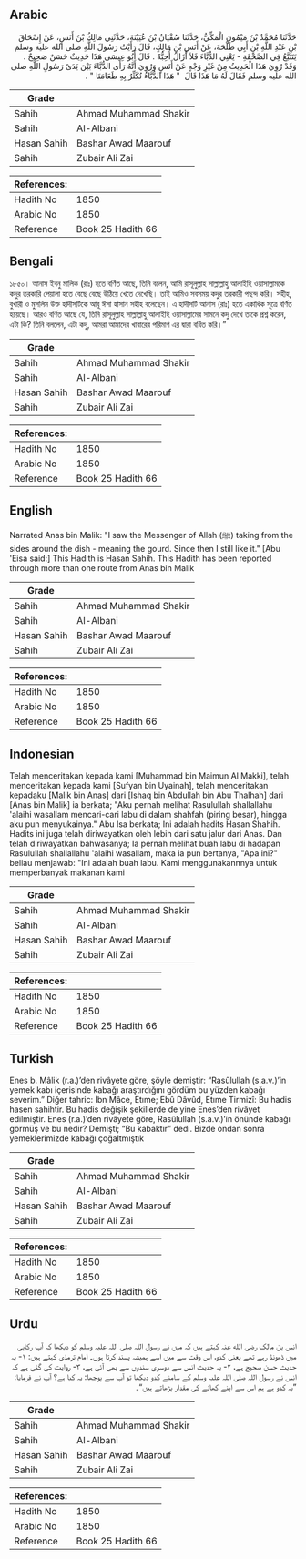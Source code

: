 ## Arabic


<div dir="rtl" lang="ar" style={{fontSize:'larger',backgroundColor:'#f8f9fa',padding:20}}>
حَدَّثَنَا مُحَمَّدُ بْنُ مَيْمُونٍ الْمَكِّيُّ، حَدَّثَنَا سُفْيَانُ بْنُ عُيَيْنَةَ، حَدَّثَنِي مَالِكُ بْنُ أَنَسٍ، عَنْ إِسْحَاقَ بْنِ عَبْدِ اللَّهِ بْنِ أَبِي طَلْحَةَ، عَنْ أَنَسِ بْنِ مَالِكٍ، قَالَ رَأَيْتُ رَسُولَ اللَّهِ صلى الله عليه وسلم يَتَتَبَّعُ فِي الصَّحْفَةِ - يَعْنِي الدُّبَّاءَ فَلاَ أَزَالُ أُحِبُّهُ ‏.‏ قَالَ أَبُو عِيسَى هَذَا حَدِيثٌ حَسَنٌ صَحِيحٌ ‏.‏ وَقَدْ رُوِيَ هَذَا الْحَدِيثُ مِنْ غَيْرِ وَجْهٍ عَنْ أَنَسٍ وَرُوِيَ أَنَّهُ رَأَى الدُّبَّاءَ بَيْنَ يَدَىْ رَسُولِ اللَّهِ صلى الله عليه وسلم فَقَالَ لَهُ مَا هَذَا قَالَ ‏ "‏ هَذَا الدُّبَّاءُ نُكَثِّرُ بِهِ طَعَامَنَا ‏"‏ ‏.‏
</div>
<div style={{backgroundColor:'#f8f9fa',padding:20, marginBottom: 10}}><table> <thead> <tr> <th>Grade</th> <th></th> </tr> </thead> <tbody> <tr><td>Sahih</td><td>Ahmad Muhammad Shakir</td></tr><tr><td>Sahih</td><td>Al-Albani</td></tr><tr><td>Hasan Sahih</td><td>Bashar Awad Maarouf</td></tr><tr><td>Sahih</td><td>Zubair Ali Zai</td></tr></tbody></table><table> <thead> <tr> <th>References:</th> <th></th> </tr> </thead> <tbody><tr><td>Hadith No</td><td>1850</td></tr><tr><td>Arabic No</td><td>1850</td></tr><tr><td>Reference</td><td>Book 25 Hadith 66</td></tr></tbody></table></div>

## Bengali


<div dir="ltr" lang="bn" style={{fontSize:'larger',backgroundColor:'#f8f9fa',padding:20}}>
১৮৫০। আনাস ইবনু মালিক (রাঃ) হতে বর্ণিত আছে, তিনি বলেন, আমি রাসূলুল্লাহ সাল্লাল্লাহু আলাইহি ওয়াসাল্লামকে কদুর তরকারি পেয়ালা হতে বেছে বেছে উঠিয়ে খেতে দেখেছি। তাই আমিও সবসময় কদুর তরকারী পছন্দ করি। সহীহ, বুখারী ও মুসলিম উক্ত হাদীসটিকে আবূ ঈসা হাসান সহীহ বলেছেন। এ হাদীসটি আনাস (রাঃ) হতে একাধিক সূত্রে বর্ণিত হয়েছে। আরও বর্ণিত আছে যে, তিনি রাসূলুল্লাহ সাল্লাল্লাহু আলাইহি ওয়াসাল্লামের সামনে কদু দেখে তাকে প্রশ্ন করেন, এটা কি? তিনি বললেন, এটা কদু, আমরা আমাদের খাবারের পরিমাণ এর দ্বারা বর্ধিত করি।”
</div>
<div style={{backgroundColor:'#f8f9fa',padding:20, marginBottom: 10}}><table> <thead> <tr> <th>Grade</th> <th></th> </tr> </thead> <tbody> <tr><td>Sahih</td><td>Ahmad Muhammad Shakir</td></tr><tr><td>Sahih</td><td>Al-Albani</td></tr><tr><td>Hasan Sahih</td><td>Bashar Awad Maarouf</td></tr><tr><td>Sahih</td><td>Zubair Ali Zai</td></tr></tbody></table><table> <thead> <tr> <th>References:</th> <th></th> </tr> </thead> <tbody><tr><td>Hadith No</td><td>1850</td></tr><tr><td>Arabic No</td><td>1850</td></tr><tr><td>Reference</td><td>Book 25 Hadith 66</td></tr></tbody></table></div>

## English


<div dir="ltr" lang="en" style={{fontSize:'larger',backgroundColor:'#f8f9fa',padding:20}}>
Narrated Anas bin Malik: "I saw the Messenger of Allah (ﷺ) taking from the sides around the dish - meaning the gourd. Since then I still like it." [Abu 'Eisa said:] This Hadith is Hasan Sahih. This Hadith has been reported through more than one route from Anas bin Malik
</div>
<div style={{backgroundColor:'#f8f9fa',padding:20, marginBottom: 10}}><table> <thead> <tr> <th>Grade</th> <th></th> </tr> </thead> <tbody> <tr><td>Sahih</td><td>Ahmad Muhammad Shakir</td></tr><tr><td>Sahih</td><td>Al-Albani</td></tr><tr><td>Hasan Sahih</td><td>Bashar Awad Maarouf</td></tr><tr><td>Sahih</td><td>Zubair Ali Zai</td></tr></tbody></table><table> <thead> <tr> <th>References:</th> <th></th> </tr> </thead> <tbody><tr><td>Hadith No</td><td>1850</td></tr><tr><td>Arabic No</td><td>1850</td></tr><tr><td>Reference</td><td>Book 25 Hadith 66</td></tr></tbody></table></div>

## Indonesian


<div dir="ltr" lang="id" style={{fontSize:'larger',backgroundColor:'#f8f9fa',padding:20}}>
Telah menceritakan kepada kami [Muhammad bin Maimun Al Makki], telah menceritakan kepada kami [Sufyan bin Uyainah], telah menceritakan kepadaku [Malik bin Anas] dari [Ishaq bin Abdullah bin Abu Thalhah] dari [Anas bin Malik] ia berkata; "Aku pernah melihat Rasulullah shallallahu 'alaihi wasallam mencari-cari labu di dalam shahfah (piring besar), hingga aku pun menyukainya." Abu Isa berkata; Ini adalah hadits Hasan Shahih. Hadits ini juga telah diriwayatkan oleh lebih dari satu jalur dari Anas. Dan telah diriwayatkan bahwasanya; Ia pernah melihat buah labu di hadapan Rasulullah shallallahu 'alaihi wasallam, maka ia pun bertanya, "Apa ini?" beliau menjawab: "Ini adalah buah labu. Kami menggunakannnya untuk memperbanyak makanan kami
</div>
<div style={{backgroundColor:'#f8f9fa',padding:20, marginBottom: 10}}><table> <thead> <tr> <th>Grade</th> <th></th> </tr> </thead> <tbody> <tr><td>Sahih</td><td>Ahmad Muhammad Shakir</td></tr><tr><td>Sahih</td><td>Al-Albani</td></tr><tr><td>Hasan Sahih</td><td>Bashar Awad Maarouf</td></tr><tr><td>Sahih</td><td>Zubair Ali Zai</td></tr></tbody></table><table> <thead> <tr> <th>References:</th> <th></th> </tr> </thead> <tbody><tr><td>Hadith No</td><td>1850</td></tr><tr><td>Arabic No</td><td>1850</td></tr><tr><td>Reference</td><td>Book 25 Hadith 66</td></tr></tbody></table></div>

## Turkish


<div dir="ltr" lang="tr" style={{fontSize:'larger',backgroundColor:'#f8f9fa',padding:20}}>
Enes b. Mâlik (r.a.)’den rivâyete göre, şöyle demiştir: “Rasûlullah (s.a.v.)’in yemek kabı içerisinde kabağı araştırdığını gördüm bu yüzden kabağı severim.” Diğer tahric: İbn Mâce, Etıme; Ebû Dâvûd, Etıme Tirmizî: Bu hadis hasen sahihtir. Bu hadis değişik şekillerde de yine Enes’den rivâyet edilmiştir. Enes (r.a.)’den rivâyete göre, Rasûlullah (s.a.v.)’in önünde kabağı görmüş ve bu nedir? Demişti; “Bu kabaktır” dedi. Bizde ondan sonra yemeklerimizde kabağı çoğaltmıştık
</div>
<div style={{backgroundColor:'#f8f9fa',padding:20, marginBottom: 10}}><table> <thead> <tr> <th>Grade</th> <th></th> </tr> </thead> <tbody> <tr><td>Sahih</td><td>Ahmad Muhammad Shakir</td></tr><tr><td>Sahih</td><td>Al-Albani</td></tr><tr><td>Hasan Sahih</td><td>Bashar Awad Maarouf</td></tr><tr><td>Sahih</td><td>Zubair Ali Zai</td></tr></tbody></table><table> <thead> <tr> <th>References:</th> <th></th> </tr> </thead> <tbody><tr><td>Hadith No</td><td>1850</td></tr><tr><td>Arabic No</td><td>1850</td></tr><tr><td>Reference</td><td>Book 25 Hadith 66</td></tr></tbody></table></div>

## Urdu


<div dir="rtl" lang="ur" style={{fontSize:'larger',backgroundColor:'#f8f9fa',padding:20}}>
انس بن مالک رضی الله عنہ کہتے ہیں کہ میں نے رسول اللہ صلی اللہ علیہ وسلم کو دیکھا کہ آپ رکابی میں ڈھونڈ رہے تھے یعنی کدو، اس وقت سے میں اسے ہمیشہ پسند کرتا ہوں۔ امام ترمذی کہتے ہیں: ۱- یہ حدیث حسن صحیح ہے، ۲- یہ حدیث انس سے دوسری سندوں سے بھی آئی ہے، ۳- روایت کی گئی ہے کہ انس نے رسول اللہ صلی اللہ علیہ وسلم کے سامنے کدو دیکھا تو آپ سے پوچھا: یہ کیا ہے؟ آپ نے فرمایا: ”یہ کدو ہے ہم اس سے اپنے کھانے کی مقدار بڑھاتے ہیں“۔
</div>
<div style={{backgroundColor:'#f8f9fa',padding:20, marginBottom: 10}}><table> <thead> <tr> <th>Grade</th> <th></th> </tr> </thead> <tbody> <tr><td>Sahih</td><td>Ahmad Muhammad Shakir</td></tr><tr><td>Sahih</td><td>Al-Albani</td></tr><tr><td>Hasan Sahih</td><td>Bashar Awad Maarouf</td></tr><tr><td>Sahih</td><td>Zubair Ali Zai</td></tr></tbody></table><table> <thead> <tr> <th>References:</th> <th></th> </tr> </thead> <tbody><tr><td>Hadith No</td><td>1850</td></tr><tr><td>Arabic No</td><td>1850</td></tr><tr><td>Reference</td><td>Book 25 Hadith 66</td></tr></tbody></table></div>
